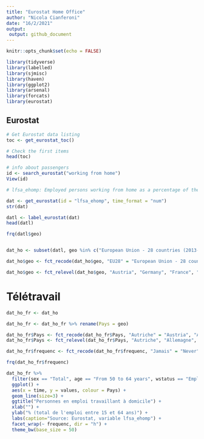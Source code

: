 ```yaml
---
title: "Eurostat Home Office"
author: "Nicola Cianferoni"
date: "16/2/2021"
output:
 output: github_document
---
```


```r
knitr::opts_chunk$set(echo = FALSE)

library(tidyverse)
library(labelled)
library(sjmisc)
library(haven)
library(ggplot2)
library(arsenal)
library(forcats)
library(eurostat)

```

## Eurostat

```r

# Get Eurostat data listing
toc <- get_eurostat_toc()

# Check the first items
head(toc)

# info about passengers
id <- search_eurostat("working from home")
View(id)

# lfsa_ehomp: Employed persons working from home as a percentage of the total employment, by sex, age and professional status (%)

dat <- get_eurostat(id = "lfsa_ehomp", time_format = "num")
str(dat)

datl <- label_eurostat(dat)
head(datl)

frq(datl$geo)


dat_ho <- subset(datl, geo %in% c("European Union - 28 countries (2013-2020)", "Italy", "Austria", "France", "Germany (until 1990 former territory of the FRG)", "Switzerland") & time %in% 1990:2020)

dat_ho$geo <- fct_recode(dat_ho$geo, "EU28" = "European Union - 28 countries (2013-2020)", "Germany" = "Germany (until 1990 former territory of the FRG)")

dat_ho$geo <- fct_relevel(dat_ho$geo, "Austria", "Germany", "France", "Italy", "Switzerland", "EU28")

```

# Télétravail 


```r


dat_ho_fr <- dat_ho

dat_ho_fr <- dat_ho_fr %>% rename(Pays = geo)

dat_ho_fr$Pays <- fct_recode(dat_ho_fr$Pays, "Autriche" = "Austria", "Allemagne" = "Germany", "Italie" = "Italy", "Suisse" = "Switzerland")
dat_ho_fr$Pays <- fct_relevel(dat_ho_fr$Pays, "Autriche", "Allemagne", "France", "Italie", "Suisse", "EU28")

dat_ho_fr$frequenc <- fct_recode(dat_ho_fr$frequenc, "Jamais" = "Never", "Habituellement" = "Sometimes", "Toujours" = "Usually")

frq(dat_ho_fr$frequenc)


```


```r

dat_ho_fr %>% 
  filter(sex == "Total", age == "From 50 to 64 years", wstatus == "Employees") %>% 
  ggplot() +
  aes(x = time, y = values, colour = Pays) +
  geom_line(size=3) +
  ggtitle("Personnes en emploi travaillant à domicile") +
  xlab("") +
  ylab("% (total de l'emploi entre 15 et 64 ans)") +
  labs(caption="Source: Eurostat, variable lfsa_ehomp") +
  facet_wrap(~ frequenc, dir = "h") +
  theme_bw(base_size = 50)

```

